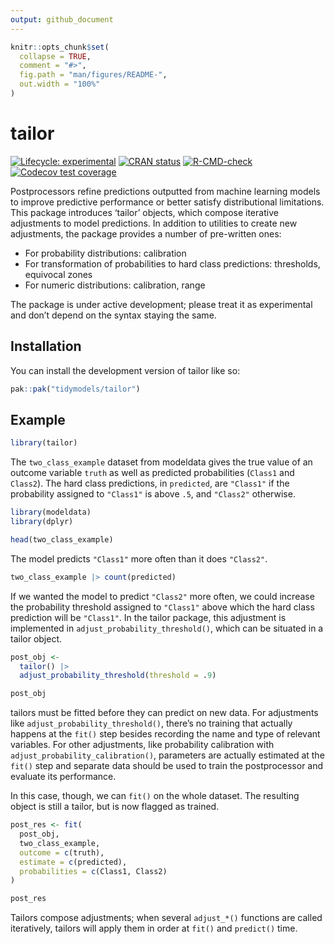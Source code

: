 ```yaml
---
output: github_document
---
```


<!-- README.md is generated from README.Rmd. Please edit that file -->

```r
knitr::opts_chunk$set(
  collapse = TRUE,
  comment = "#>",
  fig.path = "man/figures/README-",
  out.width = "100%"
)
```

# tailor

<!-- badges: start -->
[![Lifecycle: experimental](https://img.shields.io/badge/lifecycle-experimental-orange.svg)](https://lifecycle.r-lib.org/articles/stages.html#experimental)
[![CRAN status](https://www.r-pkg.org/badges/version/tailor)](https://CRAN.R-project.org/package=tailor)
[![R-CMD-check](https://github.com/tidymodels/tailor/actions/workflows/R-CMD-check.yaml/badge.svg)](https://github.com/tidymodels/tailor/actions/workflows/R-CMD-check.yaml)
[![Codecov test coverage](https://codecov.io/gh/tidymodels/tailor/graph/badge.svg)](https://app.codecov.io/gh/tidymodels/tailor)
<!-- badges: end -->

Postprocessors refine predictions outputted from machine learning models to improve predictive performance or better satisfy distributional limitations. This package introduces 'tailor' objects, which compose iterative adjustments to model predictions. In addition to utilities to create new adjustments, the package provides a number of pre-written ones:

* For probability distributions: calibration
* For transformation of probabilities to hard class predictions: thresholds, equivocal zones
* For numeric distributions: calibration, range

The package is under active development; please treat it as experimental and don't depend on the syntax staying the same.

## Installation

You can install the development version of tailor like so:

``` r
pak::pak("tidymodels/tailor")
```

## Example

```r
library(tailor)
```

The `two_class_example` dataset from modeldata gives the true value of an outcome variable `truth` as well as predicted probabilities (`Class1` and `Class2`). The hard class predictions, in `predicted`, are `"Class1"` if the probability assigned to `"Class1"` is above `.5`, and `"Class2"` otherwise.

```r
library(modeldata)
library(dplyr)

head(two_class_example)
```

The model predicts `"Class1"` more often than it does `"Class2"`.

```r
two_class_example |> count(predicted)
```

If we wanted the model to predict `"Class2"` more often, we could increase the probability threshold assigned to `"Class1"` above which the hard class prediction will be `"Class1"`. In the tailor package, this adjustment is implemented in `adjust_probability_threshold()`, which can be situated in a tailor object.

```r
post_obj <-
  tailor() |>
  adjust_probability_threshold(threshold = .9)

post_obj
```

tailors must be fitted before they can predict on new data. For adjustments like `adjust_probability_threshold()`, there's no training that actually happens at the `fit()` step besides recording the name and type of relevant variables. For other adjustments, like probability calibration with `adjust_probability_calibration()`, parameters are actually estimated at the `fit()` step and separate data should be used to train the postprocessor and evaluate its performance.

In this case, though, we can `fit()` on the whole dataset. The resulting object is still a tailor, but is now flagged as trained.

```r
post_res <- fit(
  post_obj,
  two_class_example,
  outcome = c(truth),
  estimate = c(predicted),
  probabilities = c(Class1, Class2)
)

post_res
```

Tailors compose adjustments; when several `adjust_*()` functions are called iteratively, tailors will apply them in order at `fit()` and `predict()` time. 
